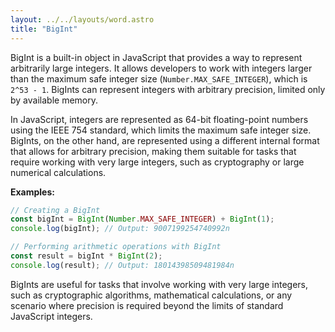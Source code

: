 ```yaml
---
layout: ../../layouts/word.astro
title: "BigInt"
---
```

BigInt is a built-in object in JavaScript that provides a way to represent arbitrarily large integers. It allows developers to work with integers larger than the maximum safe integer size (`Number.MAX_SAFE_INTEGER`), which is `2^53 - 1`. BigInts can represent integers with arbitrary precision, limited only by available memory.

In JavaScript, integers are represented as 64-bit floating-point numbers using the IEEE 754 standard, which limits the maximum safe integer size. BigInts, on the other hand, are represented using a different internal format that allows for arbitrary precision, making them suitable for tasks that require working with very large integers, such as cryptography or large numerical calculations.

**Examples:**
```javascript
// Creating a BigInt
const bigInt = BigInt(Number.MAX_SAFE_INTEGER) + BigInt(1);
console.log(bigInt); // Output: 9007199254740992n

// Performing arithmetic operations with BigInt
const result = bigInt * BigInt(2);
console.log(result); // Output: 18014398509481984n
```

BigInts are useful for tasks that involve working with very large integers, such as cryptographic algorithms, mathematical calculations, or any scenario where precision is required beyond the limits of standard JavaScript integers.